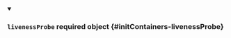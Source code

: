 
<details className="config-field" data-expandable="false" open>
<summary>

### `livenessProbe` <span className="config-field-required" data-required="false">required</span> <span className="config-field-type">object</span> <span className="config-field-default"></span> <span className="config-field-enum"></span> {#initContainers-livenessProbe}



</summary>



</details>
